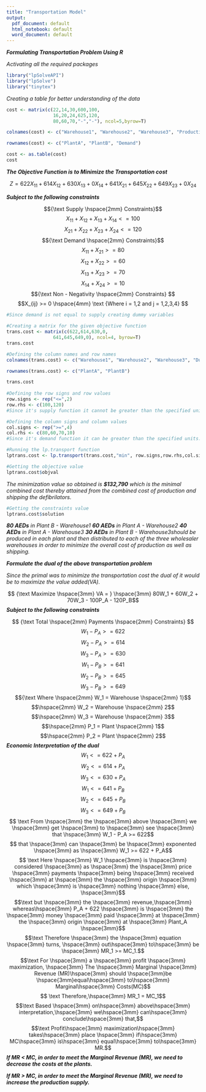 ```yaml
---
title: "Transportation Model"
output:
  pdf_document: default
  html_notebook: default
  word_document: default
---
```


***Formulating Transportation Problem Using R***
\vspace{3mm}

*Activating all the required packages*
```r
library("lpSolveAPI")
library("lpSolve")
library("tinytex")
```
\vspace{3mm}

*Creating a table for better understanding of the data*
```r
cost <- matrix(c(22,14,30,600,100,
                 16,20,24,625,120,
                 80,60,70,"-","-"), ncol=5,byrow=T)

colnames(cost) <- c("Warehouse1", "Warehouse2", "Warehouse3", "ProductionCost", "ProductionCapacity")

rownames(cost) <- c("PlantA", "PlantB", "Demand")

cost <- as.table(cost)
cost

```  
\vspace{5mm}

***The Objective Function is to Minimize the Transportation cost***

$$ Z = 622X_{11} + 614X_{12} + 630X_{13} + 0X_{14} + 641X_{21} + 645X_{22} + 649X_{23} + 0X_{24}$$
\vspace{2mm}

***Subject to the following constraints***
\vspace{1mm}

$${\text Supply \hspace{2mm} Constraints}$$
$$X_{11} + X_{12} + X_{13} + X_{14} <= 100$$
$$X_{21} + X_{22} + X_{23} + X_{24} <= 120$$
\vspace{2mm}
$${\text Demand \hspace{2mm} Constraints}$$
$$X_{11} + X_{21}>= 80$$
$$X_{12} + X_{22}>= 60$$
$$X_{13} + X_{23}>= 70$$
$$X_{14} + X_{24}>= 10$$
\vspace{2mm}
$${\text  Non - Negativity \hspace{2mm} Constraints} $$
$$X_{ij} >= 0 \hspace{4mm} \text {Where i = 1,2 and j = 1,2,3,4} $$


```r
#Since demand is not equal to supply creating dummy variables 

#Creating a matrix for the given objective function
trans.cost <- matrix(c(622,614,630,0,
                 641,645,649,0), ncol=4, byrow=T)
trans.cost

#Defining the column names and row names
colnames(trans.cost) <- c("Warehouse1", "Warehouse2", "Warehouse3", "Dummy")

rownames(trans.cost) <- c("PlantA", "PlantB")

trans.cost
  
#Defining the row signs and row values 
row.signs <- rep("<=",2)
row.rhs <- c(100,120)
#Since it's supply function it cannot be greater than the specified units.

#Defining the column signs and column values
col.signs <- rep(">=",4)
col.rhs <- c(80,60,70,10)
#Since it's demand function it can be greater than the specified units.

#Running the lp.transport function 
lptrans.cost <- lp.transport(trans.cost,"min", row.signs,row.rhs,col.signs,col.rhs)
```

```r
#Getting the objective value
lptrans.cost$objval
```
\vspace{2mm}
*The minimization value so obtained is* ***$132,790*** *which is the minimal combined cost thereby attained from the combined cost of production and shipping the defibrilators.*

```r
#Getting the constraints value
lptrans.cost$solution
```
\vspace{2mm}
***80 AEDs*** *in Plant B - Warehouse1*\vspace{1mm}\newline
***60 AEDs*** *in Plant A - Warehouse2*\vspace{1mm}\newline
***40 AEDs*** *in Plant A - Warehouse3*\vspace{1mm}\newline
***30 AEDs*** *in Plant B - Warehouse3*\hspace{1mm}*should be produced in each plant and then distributed to each of the three wholesaler warehouses in order to minimize the overall cost of production as well as shipping.*
\vspace{4mm}\newline

***Formulate the dual of the above transportation problem***
\vspace{1mm}\newline

*Since the primal was to minimize the transportation cost the dual of it would be to maximize the value added(VA).*

$$ {\text Maximize \hspace{3mm} VA = } \hspace{3mm} 80W_1 + 60W_2 + 70W_3 - 100P_A - 120P_B$$
\vspace{1mm}\newline
***Subject to the following constraints***

$$ {\text Total \hspace{2mm} Payments \hspace{2mm} Constraints} $$
$$ W_1 - P_A >= 622 $$
$$ W_2 - P_A >= 614$$
$$ W_3 - P_A >= 630$$
$$ W_1 - P_B >= 641$$
$$ W_2 - P_B >= 645$$
$$ W_3 - P_B >= 649$$
\newline
$${\text Where \hspace{2mm} W_1 = Warehouse \hspace{2mm} 1}$$
$$\hspace{2mm} W_2 = Warehouse \hspace{2mm} 2$$
$$\hspace{2mm} W_3 = Warehouse \hspace{2mm} 3$$
$$\hspace{2mm} P_1 = Plant \hspace{2mm} 1$$
$$\hspace{2mm} P_2 = Plant \hspace{2mm} 2$$
\newline
***Economic Interpretation of the dual***
$$W_1 <= 622 + P_A $$
$$W_2 <= 614 + P_A $$
$$W_3 <= 630 + P_A $$
$$W_1 <= 641 + P_B$$
$$W_2 <= 645 + P_B$$
$$W_3 <= 649 + P_B$$
\newline
$$ \text From \hspace{3mm} the \hspace{3mm} above \hspace{3mm} we \hspace{3mm} get \hspace{3mm} to \hspace{3mm} see \hspace{3mm} that \hspace{3mm} W_1 - P_A >= 622$$
\newline
$$ that \hspace{3mm} can \hspace{3mm} be \hspace{3mm} exponented \hspace{3mm} as \hspace{3mm} W_1 >= 622 + P_A$$
\newline
$$ \text Here \hspace{3mm} W_1 \hspace{3mm} is \hspace{3mm} considered \hspace{3mm} as \hspace{3mm} the \hspace{3mm} price \hspace{3mm} payments \hspace{3mm} being \hspace{3mm} received \hspace{3mm} at \hspace{3mm} the \hspace{3mm} origin \hspace{3mm} which \hspace{3mm} is \hspace{3mm} nothing \hspace{3mm} else, \hspace{3mm}$$ 
$$\text but \hspace{3mm} the \hspace{3mm} revenue,\hspace{3mm} whereas\hspace{3mm} P_A + 622 \hspace{3mm} is \hspace{3mm} the \hspace{3mm} money \hspace{3mm} paid \hspace{3mm} at \hspace{3mm} the \hspace{3mm} origin \hspace{3mm} at \hspace{3mm} Plant_A \hspace{3mm}$$
\newline
$$\text Therefore \hspace{3mm} the \hspace{3mm} equation \hspace{3mm} turns, \hspace{3mm} out\hspace{3mm} to\hspace{3mm} be \hspace{3mm} MR_1 >= MC_1.$$
\newline
$$\text For \hspace{3mm} a \hspace{3mm} profit \hspace{3mm} maximization, \hspace{3mm} The \hspace{3mm} Marginal \hspace{3mm} Revenue (MR)\hspace{3mm} should \hspace{3mm}be \hspace{3mm}equal\hspace{3mm} to\hspace{3mm} Marginal\hspace{3mm} Costs(MC)$$
\newline
$$ \text Therefore,\hspace{3mm}
MR_1 = MC_1$$
\newline
$$\text Based \hspace{3mm} on\hspace{3mm} above\hspace{3mm} interpretation,\hspace{3mm} we\hspace{3mm} can\hspace{3mm} conclude\hspace{3mm} that,$$
$$\text Profit\hspace{3mm} maximization\hspace{3mm} takes\hspace{3mm} place \hspace{3mm} if\hspace{3mm} MC\hspace{3mm} is\hspace{3mm} equal\hspace{3mm} to\hspace{3mm} MR.$$
\newline
***If MR < MC, in order to meet the Marginal Revenue (MR), we need to decrease the costs at the plants.***
  
  \vspace{1mm}
***If MR > MC, in order to meet the Marginal Revenue (MR), we need to increase the production supply.***
